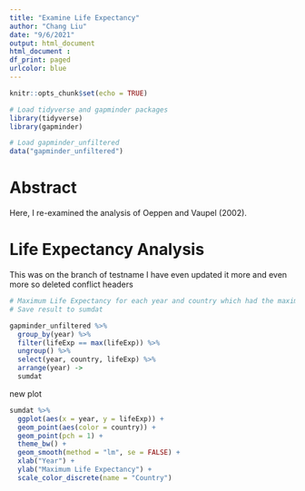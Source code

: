 ```yaml
---
title: "Examine Life Expectancy"
author: "Chang Liu"
date: "9/6/2021"
output: html_document
html_document :
df_print: paged
urlcolor: blue
---
```


```r
knitr::opts_chunk$set(echo = TRUE)
```

```r

# Load tidyverse and gapminder packages
library(tidyverse)
library(gapminder)

# Load gapminder_unfiltered
data("gapminder_unfiltered")
```


# Abstract

Here, I re-examined the analysis of Oeppen and Vaupel (2002).

# Life Expectancy Analysis

This was on the branch of testname
I have even updated it more
and even more so
deleted conflict headers

```r

# Maximum Life Expectancy for each year and country which had the maximum life expectancy
# Save result to sumdat

gapminder_unfiltered %>% 
  group_by(year) %>% 
  filter(lifeExp == max(lifeExp)) %>%
  ungroup() %>% 
  select(year, country, lifeExp) %>% 
  arrange(year) ->
  sumdat

```

new plot
```r

sumdat %>%
  ggplot(aes(x = year, y = lifeExp)) +
  geom_point(aes(color = country)) +
  geom_point(pch = 1) +
  theme_bw() +
  geom_smooth(method = "lm", se = FALSE) +
  xlab("Year") +
  ylab("Maximum Life Expectancy") +
  scale_color_discrete(name = "Country")

```

